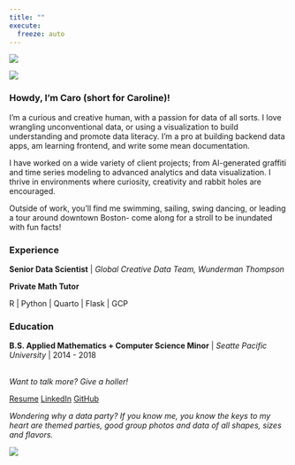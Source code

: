 ```yaml
---
title: ""
execute:
  freeze: auto 
---
```

::: {.column-screen}
![](posts/imgs/banner.png){fig-alt="a hand-drawn banner of confetti"}
:::

::: {.column-screen-inset}

::: {layout="[40,60]"}

::: {.div}
![](posts/imgs/ported_imgs/caro-headshot.jpg){fig-alt="a hand-drawn banner of confetti"}
:::
::: {.div}

### Howdy, I'm Caro (short for Caroline)! 

I'm a curious and creative human, with a passion for data of all sorts. I love wrangling unconventional data, or using a visualization to build understanding and promote data literacy. I'm a pro at building backend data apps, am learning frontend, and write some mean documentation.

I have worked on a wide variety of client projects; from AI-generated graffiti and time series modeling to advanced analytics and data visualization. I thrive in environments where curiosity, creativity and rabbit holes are encouraged.

Outside of work, you’ll find me swimming, sailing, swing dancing, or leading a tour around downtown Boston- come along for a stroll to be inundated with fun facts!

### Experience

**Senior Data Scientist** | *Global Creative Data Team, Wunderman Thompson* 

**Private Math Tutor** 

R | Python | Quarto | Flask | GCP

### Education

**B.S. Applied Mathematics + Computer Science Minor** | *Seatte Pacific University* | 2014 - 2018

</br>
*Want to talk more? Give a holler!*

<a href="https://carobuck.com/resume" class="btn btn-outline-info"><i class="bi bi-stars"></i> Resume</a>
<a href="https://www.linkedin.com/in/caro-buck/" class="btn btn-outline-info"><i class="bi bi-linkedin"></i> LinkedIn</a>
<a href="https://github.com/carobuck" class="btn btn-outline-info"><i class="bi bi-github"></i> GitHub</a>

:::
:::
*Wondering why a data party? If you know me, you know the keys to my heart are themed parties, good group photos and data of all shapes, sizes and flavors.*
:::

::: {.column-screen}
![](posts/imgs/banner.png){fig-alt="a hand-drawn banner of confetti"}
:::